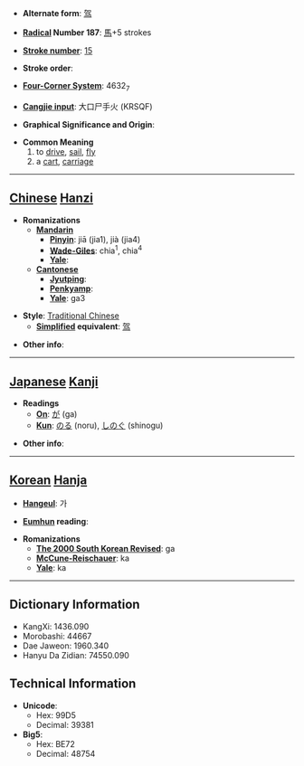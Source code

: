 * '''Alternate form''': [[驾]]

* '''[[Wiktionary:Chinese radical index| Radical]] Number 187''': [[Wiktionary:Chinese radical index 馬|馬]]+5 strokes

* '''[[Wiktionary:Chinese total strokes index|Stroke number]]''': [[Wiktionary:Chinese total strokes index 15|15]]

* '''Stroke order''': 

* '''[[Wiktionary:Chinese four corner index|Four-Corner System]]''': 4632<sub>7</sub>

* '''[[Wiktionary:Chinese Cangjie index|Cangjie input]]''': 大口尸手火 (KRSQF)

* '''Graphical Significance and Origin''': 

* '''Common Meaning'''
*#to [[drive]], [[sail]], [[fly]]
*# a [[cart]], [[carriage]]


----

== [[Chinese]] [[Hanzi]] ==

* '''Romanizations'''
** '''[[Mandarin]]'''
*** '''[[Pinyin]]''': jiā (jia1), jià (jia4)
*** '''[[Wade-Giles]]''': chia<sup>1</sup>, chia<sup>4</sup>
*** '''[[Yale]]''': 
** '''[[Cantonese]]'''
*** '''[[Jyutping]]''':
*** '''[[Penkyamp]]''': 
*** '''[[Yale]]''': ga3

* '''Style''': [[Traditional Chinese]] 
** '''[[Simplified Chinese|Simplified]] equivalent''': [[驾]]

* '''Other info''': 

----

== [[Japanese]] [[Kanji]] ==

* '''Readings'''
** '''[[On]]''': [[が]] (ga)
** '''[[Kun]]''': [[のる]] (noru), [[しのぐ]] (shinogu)

* '''Other info''':  

----

== [[Korean]] [[Hanja]] ==

* '''[[Hangeul]]''': 가

* '''[[Eumhun]] reading''': 

* '''Romanizations'''
** '''[[The 2000 South Korean Revised Romanization|The 2000 South Korean Revised]]''': ga
** '''[[McCune-Reischauer]]''': ka
** '''[[Yale]]''': ka

----

== Dictionary Information ==

* KangXi: 1436.090
* Morobashi: 44667
* Dae Jaweon: 1960.340
* Hanyu Da Zidian: 74550.090

== Technical Information ==

* '''Unicode''':
** Hex: 99D5
** Decimal: 39381
* '''Big5''':
** Hex: BE72
** Decimal: 48754